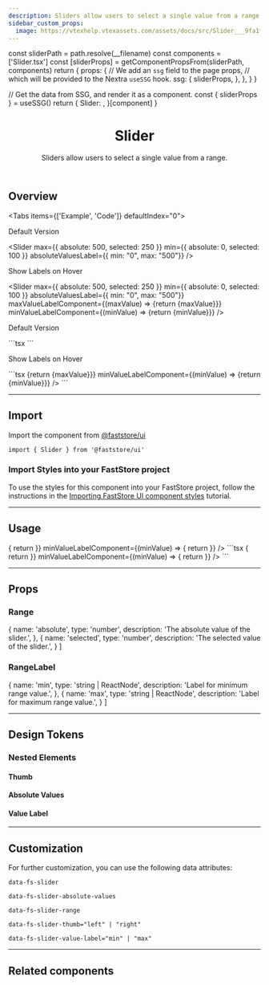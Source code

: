 ```yaml
---
description: Sliders allow users to select a single value from a range.
sidebar_custom_props:
  image: https://vtexhelp.vtexassets.com/assets/docs/src/Slider___9fa1f5d802a9bbdc93a77db318594af7.png
---
```




  const sliderPath = path.resolve(__filename)
  const components = ['Slider.tsx']
  const [sliderProps] = getComponentPropsFrom(sliderPath, components)
  return {
    props: {
      // We add an `ssg` field to the page props,
      // which will be provided to the Nextra `useSSG` hook.
      ssg: {
        sliderProps,
      },
    },
  }
}

  // Get the data from SSG, and render it as a component.
  const { sliderProps } = useSSG()
  return {
    Slider: <PropsSection propsList={sliderProps} />,
  }[component]
}

<header>

# Slider

Sliders allow users to select a single value from a range.

</header>

## Overview

<Tabs items={['Example', 'Code']} defaultIndex="0">
  <Tab>
    <p>Default Version</p>
    <OverviewSection>
      <Slider
        max={{ absolute: 500, selected: 250 }}
        min={{ absolute: 0, selected: 100 }}
        absoluteValuesLabel={{ min: "0", max: "500"}}
      />
    </OverviewSection>
    <p>Show Labels on Hover</p>
    <OverviewSection>
      <Slider
        max={{ absolute: 500, selected: 250 }}
        min={{ absolute: 0, selected: 100 }}
        absoluteValuesLabel={{ min: "0", max: "500"}}
        maxValueLabelComponent={(maxValue) => {return <span>{maxValue}</span>}}
        minValueLabelComponent={(minValue) => {return <span>{minValue}</span>}}
      />
    </OverviewSection>

  </Tab>
  <Tab>
    <p>Default Version</p>
    ```tsx
    <Slider
      max={{ absolute: 500, selected: 250 }}
      min={{ absolute: 0, selected: 100 }}
      absoluteValuesLabel={{ min: "0", max: "500"}}
    />
    ```
    <p>Show Labels on Hover</p>
    ```tsx
    <Slider
      max={{ absolute: 500, selected: 250 }}
      min={{ absolute: 0, selected: 100 }}
      absoluteValuesLabel={{ min: "0", max: "500"}}
      maxValueLabelComponent={(maxValue) => {return <span>{maxValue}</span>}}
      minValueLabelComponent={(minValue) => {return <span>{minValue}</span>}}
    />
    ```
  </Tab>
</Tabs>

---

## Import

Import the component from [@faststore/ui](/../components)

```tsx
import { Slider } from '@faststore/ui'
```

### Import Styles into your FastStore project

To use the styles for this component into your FastStore 
project, follow the instructions in the [Importing FastStore UI component styles](/docs/customizing/components#importing-faststore-ui-component-styles) tutorial.

---

## Usage

<OverviewSection>
  <Slider
    max={{ absolute: 500, selected: 250 }}
    min={{ absolute: 0, selected: 100 }}
    absoluteValuesLabel={{
      min: useFormattedPrice(0),
      max: useFormattedPrice(500),
    }}
    maxValueLabelComponent={(maxValue) => {
      return <Price formatter={useFormattedPrice} value={maxValue} />
    }}
    minValueLabelComponent={(minValue) => {
      return <Price formatter={useFormattedPrice} value={minValue} />
    }}
  />
</OverviewSection>
```tsx
<Slider
  max={{ absolute: 500, selected: 250 }}
  min={{ absolute: 0, selected: 100 }}
  absoluteValuesLabel={{
    min: useFormattedPrice(0),
    max: useFormattedPrice(500),
  }}
  maxValueLabelComponent={(maxValue) => {
    return <Price formatter={useFormattedPrice} value={maxValue} />
  }}
  minValueLabelComponent={(minValue) => {
    return <Price formatter={useFormattedPrice} value={minValue} />
  }}
/>
```

---

## Props

<SliderPropsSection component="Slider" />

### Range

  {
    name: 'absolute',
    type: 'number',
    description: 'The absolute value of the slider.',
  },
  {
    name: 'selected',
    type: 'number',
    description:
      'The selected value of the slider.',
  }
]

<PropsSection propsList={propsRange} />

### RangeLabel

  {
    name: 'min',
    type: 'string | ReactNode',
    description: 'Label for minimum range value.',
  },
  {
    name: 'max',
    type: 'string | ReactNode',
    description:
      'Label for maximum range value.',
  }
]

<PropsSection propsList={propsRangeLabel} />

---

## Design Tokens

<TokenTable>
  <TokenRow token="--fs-slider-height" value="var(--fs-spacing-2)" />
  <TokenRow
    token="--fs-slider-border-radius"
    value="var(--fs-border-radius-pill)"
  />
  <TokenRow token="--fs-slider-margin-bottom" value="var(--fs-spacing-3)" />
  <TokenDivider />
  <TokenRow
    token="--fs-slider-slider-bkg-color"
    value="var(--fs-color-neutral-bkg)"
    isColor
  />
  <TokenRow
    token="--fs-slider-slider-selection-bkg-color"
    value="var(--fs-color-primary-bkg-light-active)"
    isColor
  />
  <TokenDivider />
  <TokenRow
    token="--fs-slider-transition-function"
    value="var(--fs-transition-function)"
  />
  <TokenRow
    token="--fs-slider-transition-property"
    value="var(--fs-transition-property)"
  />
  <TokenRow
    token="--fs-slider-transition-timing"
    value="var(--fs-transition-timing)"
  />
</TokenTable>

### Nested Elements

#### Thumb

<TokenTable>
  <TokenRow token="--fs-slider-thumb-size" value="var(--fs-spacing-4)" />
  <TokenRow
    token="--fs-slider-thumb-bkg-color"
    value="var(--fs-color-primary-bkg)"
    isColor
  />
  <TokenRow
    token="--fs-slider-thumb-bkg-color-hover"
    value="var(--fs-color-primary-bkg-hover)"
    isColor
  />
  <TokenDivider />
  <TokenRow
    token="--fs-slider-thumb-border-width"
    value="var(--fs-border-width)"
  />
  <TokenRow
    token="--fs-slider-thumb-border-radius"
    value="var(--fs-border-radius-circle)"
  />
  <TokenRow
    token="--fs-slider-thumb-border-color"
    value="var(--fs-slider-thumb-bkg-color)"
    isColor
  />
  <TokenRow
    token="--fs-slider-thumb-border-color-hover"
    value="var(--fs-slider-thumb-bkg-color-hover)"
    isColor
  />
</TokenTable>

#### Absolute Values

<TokenTable>
  <TokenRow
    token="--fs-slider-absolute-values-text-color"
    value="var(--fs-color-disabled-text)"
    isColor
  />
</TokenTable>

#### Value Label

<TokenTable>
  <TokenRow
    token="--fs-slider-value-label-bottom"
    value="var(--fs-spacing-3)"
  />
  <TokenRow
    token="--fs-slider-value-label-bkg-color"
    value="var(--fs-color-body-bkg)"
    isColor
  />
</TokenTable>

---

## Customization

For further customization, you can use the following data attributes:

`data-fs-slider`

`data-fs-slider-absolute-values`

`data-fs-slider-range`

`data-fs-slider-thumb="left" | "right"`

`data-fs-slider-value-label="min" | "max"`

---

## Related components

<SectionList>
  <SectionItem
    title="PriceRange"
    description="
Price Ranges are sliders that allows users to select a maximum and minimum price."
    actionPath="/components/organisms/price-range"
  >
    <PriceRangeUsage />
  </SectionItem>
</SectionList>
